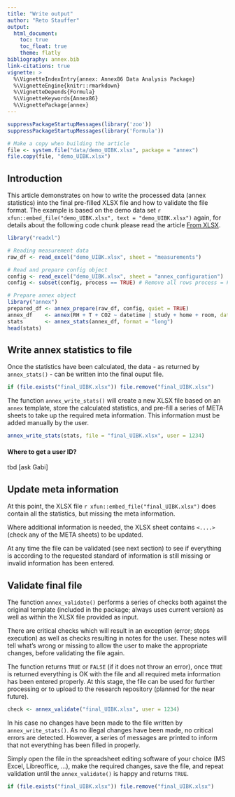 ```yaml
---
title: "Write output"
author: "Reto Stauffer"
output:
  html_document:
    toc: true
    toc_float: true
    theme: flatly
bibliography: annex.bib
link-citations: true
vignette: >
  %\VignetteIndexEntry{annex: Annex86 Data Analysis Package}
  %\VignetteEngine{knitr::rmarkdown}
  %\VignetteDepends{Formula}
  %\VignetteKeywords{Annex86}
  %\VignettePackage{annex}
---
```


```r
suppressPackageStartupMessages(library('zoo'))
suppressPackageStartupMessages(library('Formula'))

# Make a copy when building the article
file <- system.file("data/demo_UIBK.xlsx", package = "annex")
file.copy(file, "demo_UIBK.xlsx")
```

## Introduction

This article demonstrates on how to write the processed data (annex
statistics) into the final pre-filled XLSX file and how to validate
the file format. The example is based on the demo data set
`r xfun::embed_file("demo_UIBK.xlsx", text = "demo_UIBK.xlsx")` again,
for details about the following code chunk please read the article
[From XLSX](from_xlsx.html).

```r
library("readxl")

# Reading measurement data
raw_df <- read_excel("demo_UIBK.xlsx", sheet = "measurements")

# Read and prepare config object
config <- read_excel("demo_UIBK.xlsx", sheet = "annex_configuration")
config <- subset(config, process == TRUE) # Remove all rows process = FALSE

# Prepare annex object
library("annex")
prepared_df <- annex_prepare(raw_df, config, quiet = TRUE)
annex_df    <- annex(RH + T + CO2 ~ datetime | study + home + room, data = prepared_df)
stats       <- annex_stats(annex_df, format = "long")
head(stats)
```


## Write annex statistics to file {#write}

Once the statistics have been calculated, the data - as returned
by `annex_stats()` - can be written into the final ouput file.

```r
if (file.exists("final_UIBK.xlsx")) file.remove("final_UIBK.xlsx")
```

The function `annex_write_stats()` will create a new XLSX file
based on an `annex` template, store the calculated statistics,
and pre-fill a series of META sheets to take up the required
meta information. This information must be added manually by
the user.

```r
annex_write_stats(stats, file = "final_UIBK.xlsx", user = 1234)
```

#### Where to get a user ID?

tbd [ask Gabi]

## Update meta information {#meta}

At this point, the XLSX file `r xfun::embed_file("final_UIBK.xlsx")`
does contain all the statistics, but missing the meta information.

Where additional information is needed, the XLSX sheet contains
`<....>` (check any of the META sheets) to be updated.

At any time the file can be validated (see next section) to see
if everything is according to the requested standard of information
is still missing or invalid information has been entered.


## Validate final file {#validate}

The function `annex_validate()` performs a series of checks both
against the original template (included in the package; always
uses current version) as well as within the XLSX file provided
as input.

There are critical checks which will result in an exception (error;
stops execution) as well as checks resulting in notes for the user.
These notes will tell what's wrong or missing to allow the user
to make the appropriate changes, before validating the file again.

The function returns `TRUE` or `FALSE` (if it does not throw an
error), once `TRUE` is returned everything is OK with the file
and all required meta information has been entered properly.
At this stage, the file can be used for further processing or to
upload to the research repository (planned for the near future).

```r
check <- annex_validate("final_UIBK.xlsx", user = 1234)
```

In his case no changes have been made to the file written by
`annex_write_stats()`. As no illegal changes have been made, no
critical errors are detected. However, a series of messages are
printed to inform that not everything has been filled in properly.

Simply open the file in the spreadsheet editing software of your
choice (MS Excel, Libreoffice, ...), make the required changes,
save the file, and repeat validation until the `annex_validate()`
is happy and returns `TRUE`.



```r
if (file.exists("final_UIBK.xlsx")) file.remove("final_UIBK.xlsx")
```




